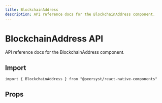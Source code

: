```yaml
---
title: BlockchainAddress
description: API reference docs for the BlockchainAddress component.
---
```



# BlockchainAddress API

API reference docs for the BlockchainAddress component.

## Import

```tsx
import { BlockchainAddress } from "@peersyst/react-native-components"
```

## Props

<Props component="BlockchainAddress" />